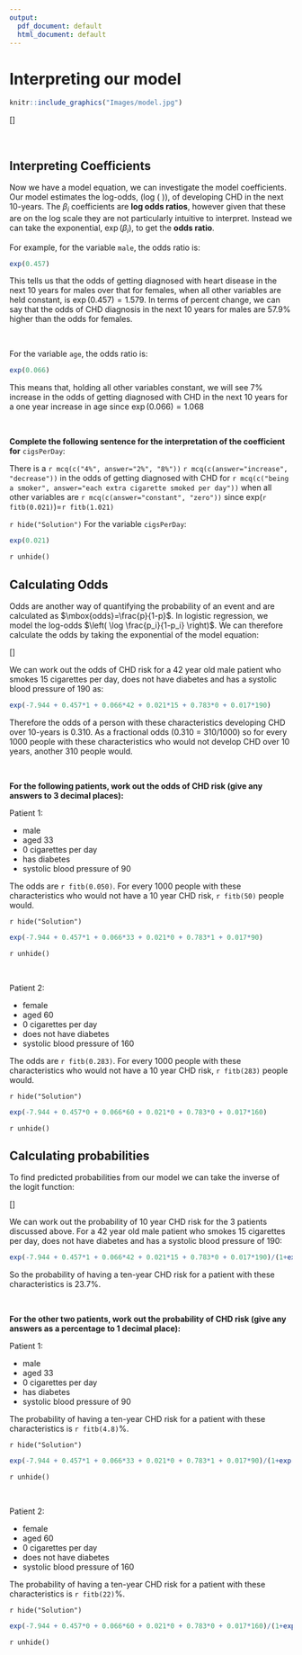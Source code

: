 ```yaml
---
output:
  pdf_document: default
  html_document: default
---
```

# Interpreting our model

```r
knitr::include_graphics("Images/model.jpg")
```

\[\boxed{\begin{align} log \left( \frac{p_i}{1-p_i} \right) &= -7.944 + 0.457 \text{ male} + 0.066 \text{ age} + 0.021 \text{ cigsPerDay}\\& \hspace{0.5cm}  + 0.783 \text{ diabetes} + 0.017 \text{ sysBP}\end{align}}\]

<br>

## Interpreting Coefficients

Now we have a model equation, we can investigate the model coefficients. Our model estimates the log-odds, \(log \left( \frac{p_i}{1-p_i} \right)\), of developing CHD in the next 10-years. 
The $\beta_i$ coefficients are **log odds ratios**, however given that these are on the log scale they are not particularly intuitive to interpret. Instead we can take the exponential, $\exp(\beta_i)$, to get the **odds ratio**.


For example, for the variable `male`, the odds ratio is:
```r
exp(0.457)
```
This tells us that the odds of getting diagnosed with heart disease in the next 10 years for males over that for females, when all other variables are held constant, is $\exp(0.457) = 1.579$. In terms of percent change, we can say that the odds of CHD diagnosis in the next 10 years for males are 57.9% higher than the odds for females.

<br>

For the variable `age`, the odds ratio is:
```r
exp(0.066)
```
This means that, holding all other variables constant, we will see 7% increase in the odds of getting diagnosed with CHD in the next 10 years for a one year increase in age since $\exp(0.066) = 1.068$

<br>

**Complete the following sentence for the interpretation of the coefficient for** `cigsPerDay`:

There is a `r mcq(c("4%", answer="2%", "8%"))` `r mcq(c(answer="increase", "decrease"))` in the odds of getting diagnosed with CHD for `r mcq(c("being a smoker", answer="each extra cigarette smoked per day"))`
 when all other variables are `r mcq(c(answer="constant", "zero"))` since exp(`r fitb(0.021)`)=`r fitb(1.021)`


`r hide("Solution")`
For the variable `cigsPerDay`:
```r
exp(0.021)
```
`r unhide()`


## Calculating Odds

Odds are another way of quantifying the probability of an event and are calculated as $\mbox{odds}=\frac{p}{1-p}$. In logistic regression, we model the log-odds $\left( \log \frac{p_i}{1-p_i} \right)$. We can therefore calculate the odds by taking the exponential of the model equation:

\[\boxed{ \begin{align} \frac{p_i}{1-p_i}&=exp(\beta_0+\beta_1x_{1i}+...+\beta_kx_{ki})\\ &= exp(-7.944 + 0.457 \text{ male} + 0.066 \text{ age} + 0.021 \text{ cigsPerDay} \\& \hspace{0.5cm}+ 0.783 \text{ diabetes} + 0.017 \text{ sysBP}) \end{align}}\]


We can work out the odds of CHD risk for a 42 year old male patient who smokes 15 cigarettes per day, does not have diabetes and has a systolic blood pressure of 190 as:
```r
exp(-7.944 + 0.457*1 + 0.066*42 + 0.021*15 + 0.783*0 + 0.017*190)
```
Therefore the odds of a person with these characteristics developing CHD over 10-years is 0.310. As a fractional odds \(0.310 = 310/1000\) so for every 1000 people with these characteristics who would not develop CHD over 10 years, another 310 people would.

<br>

**For the following patients, work out the odds of CHD risk (give any answers to 3 decimal places):**

Patient 1:

* male
* aged 33
* 0 cigarettes per day
* has diabetes
* systolic blood pressure of 90

The odds are `r fitb(0.050)`. For every 1000 people with these characteristics who would not have a 10 year CHD risk, `r fitb(50)` people would.

`r hide("Solution")`
```r
exp(-7.944 + 0.457*1 + 0.066*33 + 0.021*0 + 0.783*1 + 0.017*90)
```
`r unhide()`

<br>

Patient 2:

* female
* aged 60
* 0 cigarettes per day
* does not have diabetes
* systolic blood pressure of 160

The odds are `r fitb(0.283)`. For every 1000 people with these characteristics who would not have a 10 year CHD risk, `r fitb(283)` people would.

`r hide("Solution")`
```r
exp(-7.944 + 0.457*0 + 0.066*60 + 0.021*0 + 0.783*0 + 0.017*160)
```
`r unhide()`


## Calculating probabilities

To find predicted probabilities from our model we can take the inverse of the logit function:

<!-- \[\boxed{\begin{align} p_i&=\frac{exp(\beta_0+\beta_1x_{1i}+...+\beta_kx_{ki})}{1+exp(\beta_0+\beta_1x_{1i}+...+\beta_kx_{ki})}\\ &=\frac{exp(-7.944 + 0.457 \text{ male} + 0.066 \text{ age} + 0.021 \text{ cigsPerDay} + 0.783 \text{ diabetes} + 0.017 \text{ sysBP})}{1+exp(-7.944 + 0.457 \text{ male} + 0.066 \text{ age} + 0.021 \text{ cigsPerDay} + 0.783 \text{ diabetes} + 0.017 \text{ sysBP})} \end{align}}\] -->

\[\boxed{\begin{align} p_i&=\frac{exp(\beta_0+\beta_1x_{1i}+...+\beta_kx_{ki})}{1+exp(\beta_0+\beta_1x_{1i}+...+\beta_kx_{ki})}\\ &=\frac{exp(-7.944 + 0.457 \text{ male } + ... + 0.017 \text{ sysBP})}{1+exp(-7.944 + 0.457 \text{ male } + ... + 0.017 \text{ sysBP})} \end{align}}\]

We can work out the probability of 10 year CHD risk for the 3 patients discussed above. For a 42 year old male patient who smokes 15 cigarettes per day, does not have diabetes and has a systolic blood pressure of 190:
```r
exp(-7.944 + 0.457*1 + 0.066*42 + 0.021*15 + 0.783*0 + 0.017*190)/(1+exp(-7.944 + 0.457*1 + 0.066*42 + 0.021*15 + 0.783*0 + 0.017*190))
```
So the probability of having a ten-year CHD risk for a patient with these characteristics is 23.7%. 

<br>

**For the other two patients, work out the probability of CHD risk (give any answers as a percentage to 1 decimal place):**

Patient 1:

* male
* aged 33
* 0 cigarettes per day
* has diabetes
* systolic blood pressure of 90


The probability of having a ten-year CHD risk for a patient with these characteristics is `r fitb(4.8)`%. 


`r hide("Solution")`
```r
exp(-7.944 + 0.457*1 + 0.066*33 + 0.021*0 + 0.783*1 + 0.017*90)/(1+exp(-7.944 + 0.457*1 + 0.066*33 + 0.021*0 + 0.783*1 + 0.017*90))
```
`r unhide()`

<br>

Patient 2:

* female
* aged 60
* 0 cigarettes per day
* does not have diabetes
* systolic blood pressure of 160

The probability of having a ten-year CHD risk for a patient with these characteristics is `r fitb(22)`%. 

`r hide("Solution")`
```r
exp(-7.944 + 0.457*0 + 0.066*60 + 0.021*0 + 0.783*0 + 0.017*160)/(1+exp(-7.944 + 0.457*0 + 0.066*60 + 0.021*0 + 0.783*0 + 0.017*160))
```
`r unhide()`
